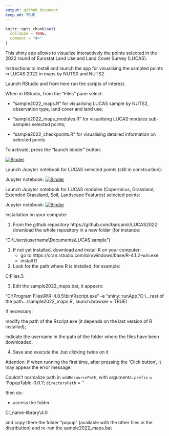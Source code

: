 ```yaml
---
output: github_document
keep_md: TRUE
---
```


<!-- README.md is generated from README.Rmd. Please edit README.Rmd file -->

```r
knitr::opts_chunk$set(
  collapse = TRUE,
  comment = "#>"
)
```


This shiny app allows to visualize interactively the points selected in the 2022 round of Eurostat Land Use and Land Cover Survey (LUCAS). 

#################################################################
Instructions to install and launch
the app for visualising the sampled 
points in LUCAS 2022 in maps
by NUTS0 and NUTS2


#################################################################

Launch RStudio and from here run the scripts of interest.

When in RStudio, from the "Files" pane select:

- "sample2022_maps.R" for visualising LUCAS sample by NUTS2, observation type, land cover and land use;

- "sample2022_maps_modules.R" for visualising LUCAS modules sub-samples selected points;

- "sample2022_checkpoints.R" for visualising detailed information on selected points.

To activate, press the "launch binder" button:

[![Binder](http://mybinder.org/badge_logo.svg)](http://mybinder.org/v2/gh/barcaroli/LUCAS2022ShinyApp/HEAD?urlpath=rstudio)


#################################################################

Launch Jupyter notebook for LUCAS selected points (still in construction):

Jupyter notebook: [![Binder](https://mybinder.org/badge_logo.svg)](https://mybinder.org/v2/gh/barcaroli/LUCAS2022ShinyApp/HEAD?filepath=LUCAS_selected_points.ipynb)


Launch Jupyter notebook for LUCAS modules (Copernicus, Grassland, Extended Grassland, Soil, Landscape Features) selected points:

Jupyter notebook: [![Binder](https://mybinder.org/badge_logo.svg)](https://mybinder.org/v2/gh/barcaroli/LUCAS2022ShinyApp/HEAD?filepath=LUCAS_modules_selected_points.ipynb)


#################################################################

Installation on your computer

#################################################################

1. From the github repository
https://github.com/barcaroli/LUCAS2022
download the whole repository in a new folder (for instance:

"C:\\Users\\username\\Documents\\LUCAS sample")

1. If not yet installed, download and install R on your computer:
	- go to https://cran.rstudio.com/bin/windows/base/R-4.1.2-win.exe
	- install R

2. Look for the path where R is installed, for example: 

C:\Program Files\R\R-4.0.5

3. Edit the sample2022_maps.bat, it appears:

"C:\\Program Files\\R\\R-4.0.5\\bin\\Rscript.exe" -e "shiny::runApp('C:\\...rest of the path...\\sample2022_maps.R', launch.browser = TRUE)

If necessary: 

modify the path of the Rscript.exe (it depends on the last version of R installed);

indicate the username in the path of the folder where the files have been downloaded.
	
4. Save and execute the .bat clicking twice on it

#####################################

Attention: if when running the first time, after pressing the 'Click button', it may appear the error message:

Couldn't normalize path in `addResourcePath`, with arguments: `prefix` = 'PopupTable-0.0.1'; `directoryPath` = ''  

then do:

- access the folder 

C:\Users\user_name\Documents\R\win-library\4.0\mapview\htmlwidgets\lib

and copy there the folder "popup" (available with the other files in the distribution) and re-run the sample2022_maps.bat

